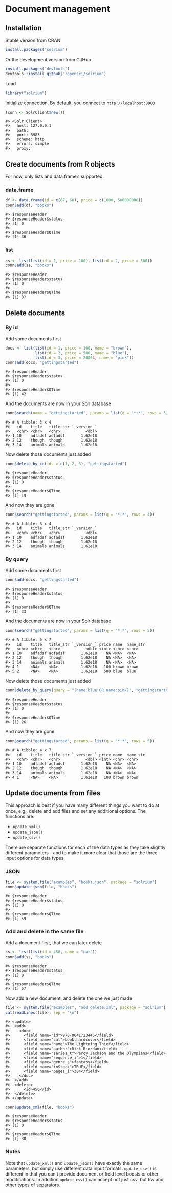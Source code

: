 <!--
%\VignetteEngine{knitr::knitr}
%\VignetteIndexEntry{Document management}
%\VignetteEncoding{UTF-8}
-->



Document management
===================

## Installation

Stable version from CRAN


```r
install.packages("solrium")
```

Or the development version from GitHub


```r
install.packages("devtools")
devtools::install_github("ropensci/solrium")
```

Load


```r
library("solrium")
```

Initialize connection. By default, you connect to `http://localhost:8983`


```r
(conn <- SolrClient$new())
```

```
#> <Solr Client>
#>   host: 127.0.0.1
#>   path: 
#>   port: 8983
#>   scheme: http
#>   errors: simple
#>   proxy:
```

## Create documents from R objects

For now, only lists and data.frame's supported.

### data.frame


```r
df <- data.frame(id = c(67, 68), price = c(1000, 500000000))
conn$add(df, "books")
```

```
#> $responseHeader
#> $responseHeader$status
#> [1] 0
#> 
#> $responseHeader$QTime
#> [1] 36
```

### list




```r
ss <- list(list(id = 1, price = 100), list(id = 2, price = 500))
conn$add(ss, "books")
```

```
#> $responseHeader
#> $responseHeader$status
#> [1] 0
#> 
#> $responseHeader$QTime
#> [1] 37
```

## Delete documents

### By id

Add some documents first




```r
docs <- list(list(id = 1, price = 100, name = "brown"),
             list(id = 2, price = 500, name = "blue"),
             list(id = 3, price = 2000L, name = "pink"))
conn$add(docs, "gettingstarted")
```

```
#> $responseHeader
#> $responseHeader$status
#> [1] 0
#> 
#> $responseHeader$QTime
#> [1] 42
```

And the documents are now in your Solr database


```r
conn$search(name = "gettingstarted", params = list(q = "*:*", rows = 3))
```

```
#> # A tibble: 3 x 4
#>   id    title   title_str `_version_`
#>   <chr> <chr>   <chr>           <dbl>
#> 1 10    adfadsf adfadsf       1.62e18
#> 2 12    though  though        1.62e18
#> 3 14    animals animals       1.62e18
```

Now delete those documents just added


```r
conn$delete_by_id(ids = c(1, 2, 3), "gettingstarted")
```

```
#> $responseHeader
#> $responseHeader$status
#> [1] 0
#> 
#> $responseHeader$QTime
#> [1] 19
```

And now they are gone


```r
conn$search("gettingstarted", params = list(q = "*:*", rows = 4))
```

```
#> # A tibble: 3 x 4
#>   id    title   title_str `_version_`
#>   <chr> <chr>   <chr>           <dbl>
#> 1 10    adfadsf adfadsf       1.62e18
#> 2 12    though  though        1.62e18
#> 3 14    animals animals       1.62e18
```

### By query

Add some documents first


```r
conn$add(docs, "gettingstarted")
```

```
#> $responseHeader
#> $responseHeader$status
#> [1] 0
#> 
#> $responseHeader$QTime
#> [1] 33
```

And the documents are now in your Solr database


```r
conn$search("gettingstarted", params = list(q = "*:*", rows = 5))
```

```
#> # A tibble: 5 x 7
#>   id    title   title_str `_version_` price name  name_str
#>   <chr> <chr>   <chr>           <dbl> <int> <chr> <chr>   
#> 1 10    adfadsf adfadsf       1.62e18    NA <NA>  <NA>    
#> 2 12    though  though        1.62e18    NA <NA>  <NA>    
#> 3 14    animals animals       1.62e18    NA <NA>  <NA>    
#> 4 1     <NA>    <NA>          1.62e18   100 brown brown   
#> 5 2     <NA>    <NA>          1.62e18   500 blue  blue
```

Now delete those documents just added


```r
conn$delete_by_query(query = "(name:blue OR name:pink)", "gettingstarted")
```

```
#> $responseHeader
#> $responseHeader$status
#> [1] 0
#> 
#> $responseHeader$QTime
#> [1] 26
```

And now they are gone


```r
conn$search("gettingstarted", params = list(q = "*:*", rows = 5))
```

```
#> # A tibble: 4 x 7
#>   id    title   title_str `_version_` price name  name_str
#>   <chr> <chr>   <chr>           <dbl> <int> <chr> <chr>   
#> 1 10    adfadsf adfadsf       1.62e18    NA <NA>  <NA>    
#> 2 12    though  though        1.62e18    NA <NA>  <NA>    
#> 3 14    animals animals       1.62e18    NA <NA>  <NA>    
#> 4 1     <NA>    <NA>          1.62e18   100 brown brown
```

## Update documents from files

This approach is best if you have many different things you want to do at once, e.g., delete and add files and set any additional options. The functions are:

* `update_xml()`
* `update_json()`
* `update_csv()`

There are separate functions for each of the data types as they take slightly different parameters - and to make it more clear that those are the three input options for data types.

### JSON


```r
file <- system.file("examples", "books.json", package = "solrium")
conn$update_json(file, "books")
```

```
#> $responseHeader
#> $responseHeader$status
#> [1] 0
#> 
#> $responseHeader$QTime
#> [1] 59
```

### Add and delete in the same file

Add a document first, that we can later delete


```r
ss <- list(list(id = 456, name = "cat"))
conn$add(ss, "books")
```

```
#> $responseHeader
#> $responseHeader$status
#> [1] 0
#> 
#> $responseHeader$QTime
#> [1] 57
```

Now add a new document, and delete the one we just made


```r
file <- system.file("examples", "add_delete.xml", package = "solrium")
cat(readLines(file), sep = "\n")
```

```
#> <update>
#> 	<add>
#> 	  <doc>
#> 	    <field name="id">978-0641723445</field>
#> 	    <field name="cat">book,hardcover</field>
#> 	    <field name="name">The Lightning Thief</field>
#> 	    <field name="author">Rick Riordan</field>
#> 	    <field name="series_t">Percy Jackson and the Olympians</field>
#> 	    <field name="sequence_i">1</field>
#> 	    <field name="genre_s">fantasy</field>
#> 	    <field name="inStock">TRUE</field>
#> 	    <field name="pages_i">384</field>
#> 	  </doc>
#> 	</add>
#> 	<delete>
#> 		<id>456</id>
#> 	</delete>
#> </update>
```

```r
conn$update_xml(file, "books")
```

```
#> $responseHeader
#> $responseHeader$status
#> [1] 0
#> 
#> $responseHeader$QTime
#> [1] 30
```

### Notes

Note that `update_xml()` and `update_json()` have exactly the same parameters, but simply use different data input formats. `update_csv()` is different in that you can't provide document or field level boosts or other modifications. In addition `update_csv()` can accept not just csv, but tsv and other types of separators.

